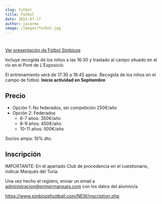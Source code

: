 ```yaml
---
slug: futbol
title: Fútbol
date: 2021-07-17
author: jacarma
image: /images/futbol.jpg
---
```


#

[Ver presentación de Fútbol Simbioze](/images/FUTBOL_SIMBIOZE.pdf)

Incluye recogida de los niños a las 16:30 y traslado al campo situado en el río en el Pont de L’Exposició.

El entrenamiento será de 17:30 a 18:45 aprox. Recogida de los niños en el campo de fútbol. **Inicio actividad en Septiembre**

## Precio

- Opción 1: No federados, sin competición 250€/año
- Opción 2: Federados
  - 6-7 años: 350€/año
  - 8-9 años: 450€/año
  - 10-11 años: 500€/año

Socios ampa: 10% dto.

## Inscripción

IMPORTANTE: En el apartado Club de procedencia en el cuestionario, indicar Marqués del Turia.

Una vez hecho el registro, enviar un email a administracion@primermarques.com con los datos del alumno/a.

https://www.simbiozefootball.com/NEW/inscription.php
